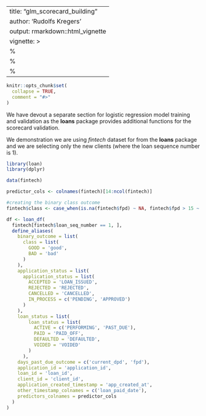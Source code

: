 
---
title: "glm_scorecard_building"
author: 'Rudolfs Kregers'
output: rmarkdown::html_vignette
vignette: >
  %\VignetteIndexEntry{glm_scorecard_building}
  %\VignetteEngine{knitr::rmarkdown}
  %\VignetteEncoding{UTF-8}
---

```r
knitr::opts_chunk$set(
  collapse = TRUE,
  comment = "#>"
)
```

We have devout a separate section for logistic regression model training and validation as the **loans** package provides additional functions for the scorecard validation.

We demonstration we are using *fintech* dataset for from the **loans** package and we are selecting only the new clients (where the loan sequence number is 1). 

``` r
library(loan)
library(dplyr)

data(fintech)

predictor_cols <- colnames(fintech)[14:ncol(fintech)]

#creating the binary class outcome
fintech$class <- case_when(is.na(fintech$fpd) ~ NA, fintech$fpd > 15 ~ 'bad', TRUE ~ 'good')

df <- loan_df(
  fintech[fintech$loan_seq_number == 1, ],
  define_aliases(
    binary_outcome = list(
      class = list(
        GOOD = 'good',
        BAD = 'bad'
      )
    ),
    application_status = list(
      application_status = list(
        ACCEPTED = 'LOAN_ISSUED',
        REJECTED = 'REJECTED',
        CANCELLED = 'CANCELLED',
        IN_PROCESS = c('PENDING', 'APPROVED')
      )
    ),
    loan_status = list(
        loan_status = list(
          ACTIVE = c('PERFORMING', 'PAST_DUE'),
          PAID = 'PAID_OFF',
          DEFAULTED = 'DEFAULTED',
          VOIDED = 'VOIDED'
        )
      ),
    days_past_due_outcome = c('current_dpd', 'fpd'),
    application_id = 'application_id',
    loan_id = 'loan_id',
    client_id = 'client_id',
    application_created_timestamp = 'app_created_at',
    other_timestamp_colnames = c('loan_paid_date'),
    predictors_colnames = predictor_cols
  )
)

```

